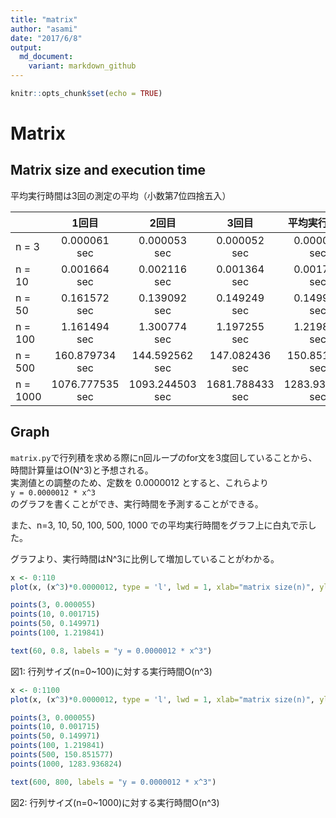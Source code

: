 ```yaml
---
title: "matrix"
author: "asami"
date: "2017/6/8"
output:
  md_document:
    variant: markdown_github
---
```


```r
knitr::opts_chunk$set(echo = TRUE)
```
# Matrix

## Matrix size and execution time  
平均実行時間は3回の測定の平均（小数第7位四捨五入）

|             | 1回目         | 2回目         | 3回目         | 平均実行時間  |
|:----------- |:-------------:|:-------------:|:-------------:|:-------------:|
| n = 3       |0.000061 sec   |0.000053 sec   |0.000052 sec   |0.000055 sec   |
| n = 10      |0.001664 sec   |0.002116 sec   |0.001364 sec   |0.001715 sec   |
| n = 50      |0.161572 sec   |0.139092 sec   |0.149249 sec   |0.149971 sec   |
| n = 100     |1.161494 sec   |1.300774 sec   |1.197255 sec   |1.219841 sec   |
| n = 500     |160.879734 sec |144.592562 sec |147.082436 sec |150.851577 sec |
| n = 1000    |1076.777535 sec|1093.244503 sec|1681.788433 sec|1283.936824 sec|


## Graph

``matrix.py``で行列積を求める際にn回ループのfor文を3度回していることから、時間計算量はO(N^3)と予想される。  
実測値との調整のため、定数を 0.0000012 とすると、これらより  
``y = 0.0000012 * x^3``  
のグラフを書くことができ、実行時間を予測することができる。  

また、n=3, 10, 50, 100, 500, 1000 での平均実行時間をグラフ上に白丸で示した。  

グラフより、実行時間はN^3に比例して増加していることがわかる。


```r
x <- 0:110
plot(x, (x^3)*0.0000012, type = 'l', lwd = 1, xlab="matrix size(n)", ylab="execution time")

points(3, 0.000055)
points(10, 0.001715)
points(50, 0.149971)
points(100, 1.219841)

text(60, 0.8, labels = "y = 0.0000012 * x^3")

```
図1: 行列サイズ(n=0~100)に対する実行時間O(n^3)


```r
x <- 0:1100
plot(x, (x^3)*0.0000012, type = 'l', lwd = 1, xlab="matrix size(n)", ylab="execution time")

points(3, 0.000055)
points(10, 0.001715)
points(50, 0.149971)
points(100, 1.219841)
points(500, 150.851577)
points(1000, 1283.936824)

text(600, 800, labels = "y = 0.0000012 * x^3")

```
図2: 行列サイズ(n=0~1000)に対する実行時間O(n^3)